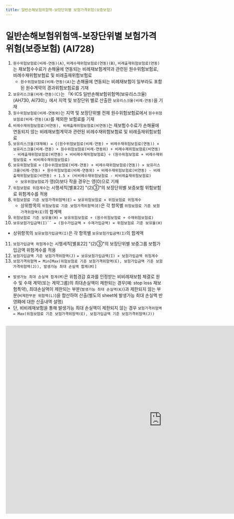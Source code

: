 ```yaml
---
title: 일반손해보험위험액-보장단위별 보험가격위험(보증보험)
---
```

# 일반손해보험위험액-보장단위별 보험가격위험(보증보험) (AI728)

<Accordion multiple activeIndex={[]}>
<AccordionTab header="[작성 요령]">

1) `원수위험보험료(비례-연동)(A)`, `비례수재위험보험료(연동)(B)`, `비례출재위험보험료(연동)`는 재보험수수료가 손해율에 연동되는 비례재보험계약과 관련된 원수위험보험료, 비례수재위험보험료 및 비례출재위험보험료
   - `원수위험보험료(비례-연동)(A)`는 손해율에 연동되는 비례재보험이 일부라도 포함된 원수계약의 경과위험보험료를 기재
2) `보유리스크율(비례-연동)(C)`는 「K-ICS 일반손해보험위험액(보유리스크율)(AH730, AI730)」에서 지역 및 보장단위 별로 산출한 `보유리스크율(비례-연동)`을 기재
3) `원수위험보험료(비례-연동외)`는 지역 및 보장단위별 전체 원수위험보험료에서 `원수위험보험료(비례-연동)(A)`를 제외한 보험료를 기재
4) `비례수재위험보험료(비연동), 비례출재위험보험료(비연동)`는 재보험수수료가 손해율에 연동되지 않는 비례재보험계약과 관련된 비례수재위험보험료 및 비례출재위험보험료
5) `보유리스크율(대재해) = {(원수위험보험료(비례-연동) + 비례수재위험보험료(연동)) × 보유리스크율(비례-연동) + 원수위험보험료(비례-연동외) + 비례수재위험보험료(비연동) - 비례출재위험보험료(비연동) + 비비례수재위험보험료} ÷ (원수위험보험료 + 비례수재위험보험료 + 비비례수재위험보험료)`
6) `보유위험보험료` = `(원수위험보험료(비례-연동) + 비례수재위험보험료(연동)) × 보유리스크율(비례-연동) + 원수위험보험료(비례-연동외) + 비례수재위험보험료(비연동) - 비례출재위험보험료(비연동) + 1.5 × (비비례수재위험보험료 - 비비례출재위험보험료)`
   - `보유위험보험료`가 영(0)보다 작을 경우는 영(0)으로 기재
7) `위험보험료 위험계수`는 시행세칙[별표22] <OverlayDemo id = "432_마"/>"(2)③"의 보장단위별 보증보험 위험보험료 위험계수를 적용
8) `위험보험료 기준 보험가격위험액(E)` `= 보유위험보험료 × 위험보험료 위험계수`
   - 상위항목의 `위험보험료 기준 보험가격위험액(E)`은 각 항목별 `위험보험료 기준 보험가격위험액(E)`의 합계액
9) `위험보험료 기준 보유율(H)` `= 보유위험보험료 ÷ (원수위험보험료 + 수재위험보험료)`
10) `보유보험가입금액(I)`` = (원수가입금액 + 수재가입금액) × 위험보험료 기준 보유율(H)`
   - 상위항목의 `보유보험가입금액(I)`은 각 항목별 `보유보험가입금액(I)`의 합계액
11) `보험가입금액 위험계수`는 시행세칙[별표22] <OverlayDemo id = "432_마"/> "(2)③"의 보장단위별 보증그룹 보험가입금액 위험계수를 적용
12) `보험가입금액 기준 보험가격위험액(J)` `= 보유보험가입금액(I) × 보험가입금액 위험계수`
13) `보험가격위험액` `= Min[Max(위험보험료 기준 보험가격위험액(E), 보험가입금액 기준 보험가격위험액(J)), 발생가능 최대 손실액 합계(M)]`
   - `발생가능 최대 손실액 합계(M)`은 위험경감 효과를 인정받는 비비례재보험 체결로 원수 및 수재 계약(또는 계약그룹)의 최대손실액이 제한되는 경우(예: stop loss 재보험특약),
     최대손실액이 제한되는 부분(`발생가능 최대 손실액(K)`)과 제한되지 않는 부분(`비제한부분 위험액(L)`)을 합산하여 산출(별도의 sheet에 발생가능 최대 손실액 반영時에 대한 산출내역 설명)
   - 단, 비비례재보험을 통해 발생가능 최대 손실액이 제한되지 않는 경우 `보험가격위험액` `= Max(위험보험료 기준 보험가격위험액(E), 보험가입금액 기준 보험가격위험액(J))`

</AccordionTab>
</Accordion>

<br/>

<iframe width="1000" height="600" frameBorder="0" scrolling="no"
src="https://onedrive.live.com/embed?resid=AB5F66CE0CF8D024%2116554&authkey=%21ACzRWZavyE-79hc&em=2
&AllowTyping=True
&wdAllowInteractivity=False&ActiveCell='4-3'!F10&Item='4-3'!A7:AA67
&wdHideGridlines=True
&wdDownloadButton=False
&waccluster=PSG3">
</iframe>
